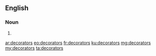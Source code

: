 ==English==

===Noun===
{{head|en|plural}}

# {{plural of|decorator|lang=en|nocat=1}}

[[ar:decorators]]
[[eo:decorators]]
[[fr:decorators]]
[[ku:decorators]]
[[mg:decorators]]
[[my:decorators]]
[[ta:decorators]]